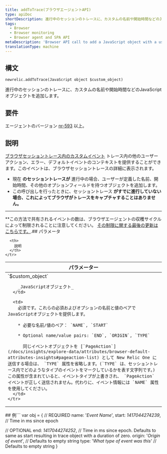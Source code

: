 ```yaml
---
title: addToTrace(ブラウザエージェントAPI)
type: apiDoc
shortDescription: 進行中のセッションのトレースに、カスタムの名前や開始時間などのJavaScriptオブジェクトを追加します。
tags:
  - Browser
  - Browser monitoring
  - Browser agent and SPA API
metaDescription: 'Browser API call to add a JavaScript object with a user-defined name, start time, etc. to a session trace already in progress.'
translationType: machine
---
```


## 構文

```
newrelic.addToTrace(JavaScript object $custom_object)
```

進行中のセッションのトレースに、カスタムの名前や開始時間などのJavaScriptオブジェクトを追加します。

## 要件

エージェントのバージョン [nr-593](/docs/release-notes/new-relic-browser-release-notes/browser-agent-release-notes) 以上。

## 説明

[ブラウザセッショントレース内のカスタムイベント](/docs/browser/new-relic-browser/browser-pro-features/session-traces-exploring-webpages-life-cycle) トレース内の他のユーザーアクション、エラー、デフォルトイベントのコンテキストを提供することができます。このイベントは、ブラウザセッショントレースの詳細に表示されます。

* 現在 **のセッショントレースが** 進行中の場合、ユーザーが定義した名前、開始時間、その他のオプションフィールドを持つオブジェクトを追加します。
* この呼び出しを行ったときに、セッショントレース **がすでに進行していない場合、これによってブラウザがトレースをキャプチャすることはありません。**
* ****

**この方法で共有されるイベントの数は、ブラウザエージェントの収穫サイクルによって制限されることに注意してください。 [その制限に関する最後の更新はこちらです。](https://docs.newrelic.com/docs/release-notes/new-relic-browser-release-notes/browser-agent-release-notes/browser-agent-v1026/#:~:text=Adjusted%20PageAction%20limits,events%20per%20harvest).## パラメータ<table>
  <thead>
    <tr>
      <th width="25%">
        パラメーター
      </th>

      <th>
        説明
      </th>
    </tr>
  </thead>

  <tbody>
    <tr>
      <td>
        `$custom_object`

        _JavaScriptオブジェクト_
      </td>

      <td>
        必須です。これらの必須およびオプションの名前と値のペアでJavaScriptオブジェクトを提供します。

        * 必要な名前/値のペア： `NAME`, `START`

        * Optional name/value pairs: `END`, `ORIGIN`, `TYPE`

          同じイベントオブジェクトを [`PageAction`](/docs/insights/explore-data/attributes/browser-default-attributes-insights#pageaction-list) として New Relic One に送信する場合は、 `TYPE` 属性を省略します。(`TYPE` は、セッショントレース内でどのようなタイプのイベントをマークしているかを表す文字列です。)この属性が含まれていると、イベントタイプが上書きされ、 `PageAction` イベントが正しく送信されません。代わりに、イベント情報には `NAME` 属性を使用してください。
      </td>
    </tr>
  </tbody>
</table>## 例```
var obj = {
  // REQUIRED
  name: '<var>Event Name</var>',
  start: <var>1417044274239</var>, // Time in ms since epoch

  // OPTIONAL
  end: <var>1417044274252</var>,
  // Time in ms since epoch. Defaults to same as start resulting in trace object with a duration of zero.
  origin: '<var>Origin of event</var>',
  // Defaults to empty string
  type: '<var>What type of event was this</var>'
  // Defaults to empty string
}
```**